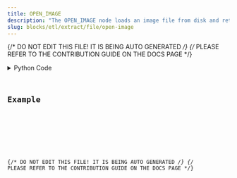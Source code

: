 ```yaml
---
title: OPEN_IMAGE
description: "The OPEN_IMAGE node loads an image file from disk and returns an image type DataContainer object."
slug: blocks/etl/extract/file/open-image
---
```


{/* DO NOT EDIT THIS FILE! IT IS BEING AUTO GENERATED */}
{/* PLEASE REFER TO THE CONTRIBUTION GUIDE ON THE DOCS PAGE */}


<PythonDocsDisplay docstring={docstring} />
<details>
<summary>Python Code</summary>



<Code code={pythonCode} lang="py" wrap theme="dracula" />

[Find this Flojoy Block on GitHub](https://github.com/flojoy-ai/blocks/blob/main/blocks/ETL/EXTRACT/FILE/OPEN_IMAGE/OPEN_IMAGE.py)

</details>

## Example


<GetHelpWidget />


<AppDisplay app={app} blockName="OPEN_IMAGE" client:visible />


<Example />

{/* DO NOT EDIT THIS FILE! IT IS BEING AUTO GENERATED */}
{/* PLEASE REFER TO THE CONTRIBUTION GUIDE ON THE DOCS PAGE */}
